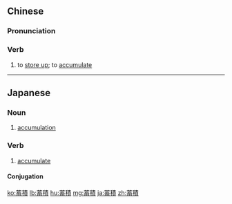 {{also|蓄积}}
==Chinese==
{{zh-forms|s=蓄积}}

===Pronunciation===
{{zh-pron
|m=xùjī
|c=cuk1 zik1
|cat=v
}}

===Verb===
{{zh-verb}}

# to [[store up]]; to [[accumulate]]

----

==Japanese==
{{ja-kanjitab|ちく|せき|yomi=on}}

===Noun===
{{ja-noun|ちくせき}}

# [[accumulation]]

===Verb===
{{ja-verb-suru|tr=both|ちくせき}}

# [[accumulate]]

====Conjugation====
{{ja-suru|ちくせき}}

[[ko:蓄積]]
[[lb:蓄積]]
[[hu:蓄積]]
[[mg:蓄積]]
[[ja:蓄積]]
[[zh:蓄積]]
